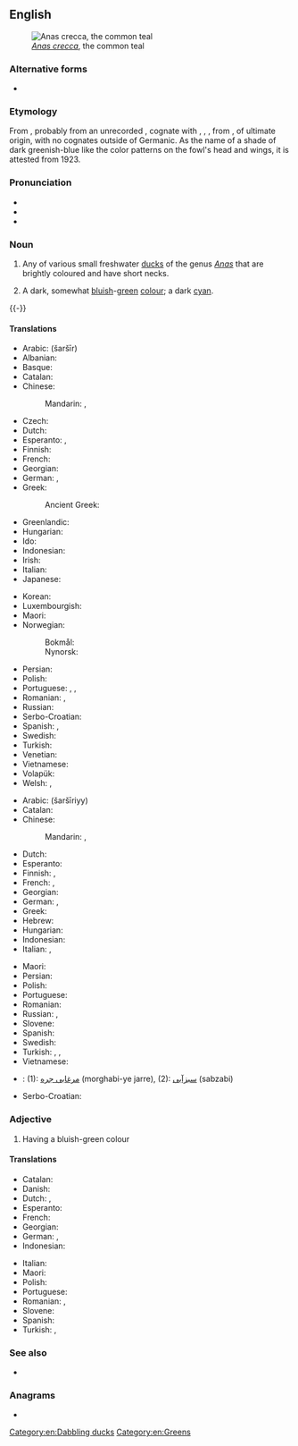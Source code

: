 {{also|teal|Teal|TEAl|TEAL}}
==English==
{{wikipedia}}
[[Image:Sarcelleh 1.jpg|thumb|''[[Anas crecca]]'', the common teal]]

===Alternative forms===
* {{l|en|teale}} {{qualifier|obsolete}}

===Etymology===
From {{inh|en|enm|tele}}, probably from an unrecorded {{inh|en|ang|*tǣle}}, cognate with {{cog|fy|tjilling||teal}}, {{cog|dum|teling}} {{gloss|"teal"; Modern {{cog|nl|taling}}}}, {{cog|gml|telink}}, from {{inh|en|gem-pro|*tailijaz}}, of {{unk|en|title=unknown}} ultimate origin, with no cognates outside of Germanic. As the name of a shade of dark greenish-blue like the color patterns on the fowl's head and wings, it is attested from 1923.

===Pronunciation===
* {{IPA|en|/tiːl/|[tiːɫ]}}
* {{audio|en|LL-Q1860 (eng)-Vealhurl-teal.wav|Audio (Southern England)}}
* {{rhymes|en|iːl|s=1}}

===Noun===
{{en-noun|~}}

# {{lb|en|countable}} Any of various small freshwater [[duck]]s of the genus ''[[Anas]]'' that are brightly coloured and have short necks.
# {{lb|en|countable|and|uncountable}} A dark, somewhat [[bluish]]-[[green]] [[color|colour]]; a dark [[cyan]].
#: {{color panel|008888}}

{{-}}

====Translations====
{{trans-top|duck}}
* Arabic: {{t|ar|شرشير}} (šaršīr)
* Albanian: {{t+|sq|bajukë}}
* Basque: {{t|eu|zertzeta}}
* Catalan: {{t|ca|xarxet comú}}
* Chinese:
*: Mandarin: {{t+|cmn|水鴨|sc=Hani}}, {{t+|cmn|水鸭|tr=shuǐyā|sc=Hani}}
* Czech: {{t+|cs|čírka}}
* Dutch: {{t+|nl|taling|m}}
* Esperanto: {{t+|eo|kreko}}, {{t|eo|krekanaso}}
* Finnish: {{t+|fi|tavi}}
* French: {{t+|fr|sarcelle|f}}
* Georgian: {{t|ka|იხვინჯა}}
* German: {{t|de|Krickente|f}}, {{t|de|Kriekente|f}}
* Greek: {{t+|el|αγριόπαπια|f}}
*: Ancient Greek: {{t|grc|κέρκηρις|m}}
* Greenlandic: {{t|kl|qeerlutoornaq}}
* Hungarian: {{t+|hu|réce}}
* Ido: {{t+|io|sarcelo}}
* Indonesian: {{t+|id|itik}}
* Irish: {{t|ga|praslacha|f}}
* Italian: {{t+|it|alzavola}}
* Japanese: {{t+|ja|小鴨|tr=こがも, kogamo}}
{{trans-mid}}
* Korean: {{t|ko|쇠오리}}
* Luxembourgish: {{t|lb|Wanterint|f}}
* Maori: {{t|mi|tētē}}
* Norwegian:
*: Bokmål: {{t|no|krikkand|m|f}}
*: Nynorsk: {{t|nn|krikkand|f}}
* Persian: {{t|fa|خوتکا|tr=xutkâ|sc=fa-Arab}}
* Polish: {{t+|pl|cyraneczka|f}}
* Portuguese: {{t|pt|patinho|m}}, {{t|pt|marrequinha|f}}, {{t|pt|cerceta|f}}
* Romanian: {{t+|ro|lișiță|f}}, {{t|ro|sarselă|f}}
* Russian: {{t+|ru|чиро́к|m}}
* Serbo-Croatian: {{t+|sh|kržulja|f}}
* Spanish: {{t|es|cerceta|f}}, {{t|es|barraquete|m}}
* Swedish: {{t+|sv|kricka|c}}
* Turkish: {{t+|tr|çakırkanat}}
* Venetian: {{t|vec|sarsegna|f}}
* Vietnamese: {{t|vi|mòng két}}
* Volapük: {{t|vo|krek}}
* Welsh: {{t|cy|corhwyaden|f}}, {{t|cy|crach-hwyaden|f}}
{{trans-bottom}}

{{trans-top|colour}}
* Arabic: {{t|ar|شرشيري}} (šaršīriyy)
* Catalan: {{t+|ca|xarxet}}
* Chinese:
*: Mandarin: {{t|cmn|藍綠色|sc=Hani}}, {{t|cmn|蓝绿色|tr=lánlǜsè|sc=Hani}}
* Dutch: {{t+|nl|appelblauwzeegroen|n}}
* Esperanto: {{t|eo|verdbluo}}
* Finnish: {{t|fi|[[tumma]]n [[sinivihreä]]}}, {{t+|fi|sinivihreä}}
* French: {{t|fr|bleu sarcelle}}, {{t+|fr|bleu canard}}
* Georgian: {{t|ka|ფირუზისფერი}}
* German: {{t+|de|blaugrün}}, {{t|de|petrol}}
* Greek: {{t|el|βαθυκύανο|n}}
* Hebrew: {{t+|he|טוּרְקִיז|tr=turqíz}}
* Hungarian: {{t+|hu|kékeszöld}}
* Indonesian: {{t+|id|itik}}
* Italian: {{t|it|blu petrolio}}, {{t|it|foglia di tè}}
{{trans-mid}}
* Maori: {{t|mi|kārikiōrangi}}
* Persian: {{t|fa|سبز دودی|tr=sabz-e dudi|sc=fa-Arab}}
* Polish: {{t|pl|barwa morska|n}}
* Portuguese: {{t+|pt|azul-petróleo}}
* Romanian: {{t|ro|albastru petrol|n}}
* Russian: {{t+|ru|зеленова́то-голубо́й|m}} {{qualifier|цвет}}, {{t+|ru|цвет морской волны|m|sc=Cyrl}}
* Slovene: {{t|sl|turkizna}}
* Spanish: {{t|es|azul petróleo|m}}
* Swedish: {{t|sv|teal}}
* Turkish: {{t+|tr|teal}}, {{t|tr|petrol yeşili}}, {{t+|tr|ördekbaşı}}
* Vietnamese: {{t|vi|mòng két}}
{{trans-bottom}}

{{checktrans-top}}
* {{ttbc|fa}}: (1): [[مرغابی جره]] (morghabi-ye jarre), (2): [[سبزآبی]] (sabzabi)
{{trans-mid}}
* Serbo-Croatian: {{t-check|sh|mala divlja patka|f}}
{{trans-bottom}}

===Adjective===
{{en-adj}}

# Having a bluish-green colour

====Translations====
{{trans-top|colour}}
* Catalan: {{t+|ca|xarxet}}
* Danish: {{t|da|petroleumsblå}}
* Dutch: {{t+|nl|appelblauwzeegroen}}, {{t+|nl|appelblauwzeegroene}}
* Esperanto: {{t|eo|verdblua}}
* French: {{t+|fr|sarcelle|m}}
* Georgian: {{t|ka|ფირუზისფერი}}
* German: {{t|de|petrolblau}}, {{t|de|petrol}}
* Indonesian: {{t+|id|itik}}
{{trans-mid}}
* Italian: {{t|it|foglia di tè}}
* Maori: {{t|mi|kārikiōrangi}}
* Polish: {{t+|pl|morski}}
* Portuguese: {{t+|pt|azul-petróleo}}
* Romanian: {{t|ro|albastru-verzui}}, {{t|ro|albastru petrol}}
* Slovene: {{t|sl|turkizen}}
* Spanish: {{t|es|azul petróleo}}
* Turkish: {{t|tr|petrol yeşili}}, {{t+|tr|ördekbaşı}}
{{trans-bottom}}

===See also===
* {{list:blues/en}}
{{table:colors/en}}

===Anagrams===
* {{anagrams|en|a=aelt|EATL|ETLA|Elta|LATE|et al|et al.|late|leat|tael|tale|tela}}

[[Category:en:Dabbling ducks]]
[[Category:en:Greens]]